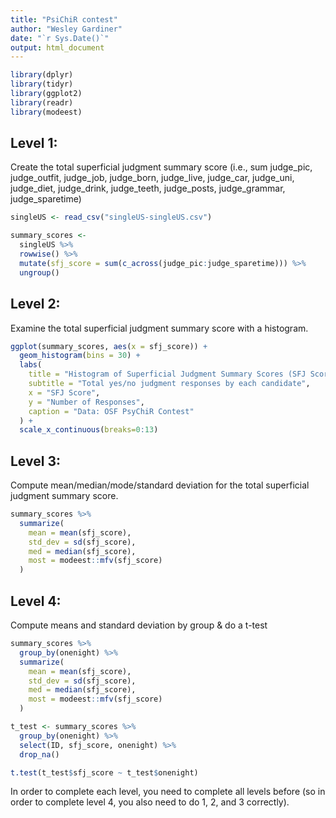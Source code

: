 ```yaml
---
title: "PsiChiR contest"
author: "Wesley Gardiner"
date: "`r Sys.Date()`"
output: html_document
---
```


```r
library(dplyr)
library(tidyr)
library(ggplot2)
library(readr)
library(modeest)
```


## Level 1: 
Create the total superficial judgment summary score (i.e., sum judge_pic, judge_outfit, judge_job, judge_born, judge_live, judge_car, judge_uni, judge_diet, judge_drink, judge_teeth, judge_posts, judge_grammar, judge_sparetime)

```r
singleUS <- read_csv("singleUS-singleUS.csv")

summary_scores <-
  singleUS %>%
  rowwise() %>%
  mutate(sfj_score = sum(c_across(judge_pic:judge_sparetime))) %>%
  ungroup()
```

## Level 2: 
Examine the total superficial judgment summary score with a histogram.

```r
ggplot(summary_scores, aes(x = sfj_score)) +
  geom_histogram(bins = 30) +
  labs(
    title = "Histogram of Superficial Judgment Summary Scores (SFJ Score)",
    subtitle = "Total yes/no judgment responses by each candidate",
    x = "SFJ Score",
    y = "Number of Responses",
    caption = "Data: OSF PsyChiR Contest"
  ) + 
  scale_x_continuous(breaks=0:13)


```

## Level 3: 
Compute mean/median/mode/standard deviation for the total superficial judgment summary score.

```r
summary_scores %>%
  summarize(
    mean = mean(sfj_score),
    std_dev = sd(sfj_score),
    med = median(sfj_score),
    most = modeest::mfv(sfj_score)
  )
```


## Level 4:
Compute means and standard deviation by group & do a t-test


```r
summary_scores %>%
  group_by(onenight) %>%
  summarize(
    mean = mean(sfj_score),
    std_dev = sd(sfj_score),
    med = median(sfj_score),
    most = modeest::mfv(sfj_score)
  )

t_test <- summary_scores %>%
  group_by(onenight) %>%
  select(ID, sfj_score, onenight) %>%
  drop_na()

t.test(t_test$sfj_score ~ t_test$onenight)
```


In order to complete each level, you need to complete all levels before (so in order to complete level 4, you also need to do 1, 2, and 3 correctly).
